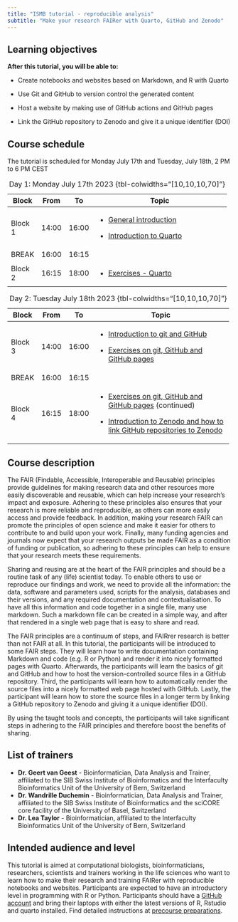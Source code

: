 ```yaml
---
title: "ISMB tutorial - reproducible analysis"
subtitle: "Make your research FAIRer with Quarto, GitHub and Zenodo"
---
```


::: {.callout-note}
## Learning objectives

**After this tutorial, you will be able to:**

-   Create notebooks and websites based on Markdown, and R with Quarto 

-   Use Git and GitHub to version control the generated content

-   Host a website by making use of GitHub actions and GitHub pages

-   Link the GitHub repository to Zenodo and give it a unique identifier (DOI)
:::

## Course schedule

The tutorial is scheduled for Monday July 17th and Tuesday, July 18th, 2 PM to 6 PM CEST

+---------+--------+--------+----------------------------------------------------------------------------+
| Block   | From   | To     | Topic                                                                      |
+=========+========+========+============================================================================+
| Block 1 | 14:00  | 16:00  | -   [General introduction](slides/introduction.html#/title-slide)          |
|         |        |        |                                                                            |
|         |        |        | <!-- -->                                                                   |
|         |        |        |                                                                            |
|         |        |        | -   [Introduction to Quarto](slides/introduction_quarto.html#/title-slide) |
+---------+--------+--------+----------------------------------------------------------------------------+
| BREAK   | 16:00  | 16:15  |                                                                            |
+---------+--------+--------+----------------------------------------------------------------------------+
| Block 2 | 16:15  | 18:00  | -   [Exercises - Quarto](write_quarto.html)                                |
+---------+--------+--------+----------------------------------------------------------------------------+

: Day 1: Monday July 17th 2023 {tbl-colwidths="\[10,10,10,70\]"}

+---------+-------+-------+--------------------------------------------------------------------------------------------------------------------------+
| Block   | From  | To    | Topic                                                                                                                    |
+=========+=======+=======+==========================================================================================================================+
| Block 3 | 14:00 | 16:00 | -   [Introduction to git and GitHub](slides/introduction_git.html#/title-slide)                                          |
|         |       |       |                                                                                                                          |
|         |       |       | -   [Exercises on git, GitHub and GitHub pages](git_pages_zenodo.html)                                                   |
+---------+-------+-------+--------------------------------------------------------------------------------------------------------------------------+
| BREAK   | 16:00 | 16:15 |                                                                                                                          |
+---------+-------+-------+--------------------------------------------------------------------------------------------------------------------------+
| Block 4 | 16:15 | 18:00 | -   [Exercises on git, GitHub and GitHub pages](git_pages_zenodo.html) (continued)                                       |
|         |       |       |                                                                                                                          |
|         |       |       | -   [Introduction to Zenodo and how to link GitHub repositories to Zenodo](slides/introduction_zenodo.html#/title-slide) |
+---------+-------+-------+--------------------------------------------------------------------------------------------------------------------------+

: Day 2: Tuesday July 18th 2023 {tbl-colwidths="\[10,10,10,70\]"}

## Course description

The FAIR (Findable, Accessible, Interoperable and Reusable) principles provide guidelines for making research data and other resources more easily discoverable and reusable, which can help increase your research's impact and exposure. Adhering to these principles also ensures that your research is more reliable and reproducible, as others can more easily access and provide feedback. In addition, making your research FAIR can promote the principles of open science and make it easier for others to contribute to and build upon your work. Finally, many funding agencies and journals now expect that your research outputs be made FAIR as a condition of funding or publication, so adhering to these principles can help to ensure that your research meets these requirements.

Sharing and reusing are at the heart of the FAIR principles and should be a routine task of any (life) scientist today. To enable others to use or reproduce our findings and work, we need to provide all the information: the data, software and parameters used, scripts for the analysis, databases and their versions, and any required documentation and contextualisation. To have all this information and code together in a single file, many use markdown. Such a markdown file can be created in a simple way, and after that rendered in a single web page that is easy to share and read.

The FAIR principles are a continuum of steps, and FAIRrer research is better than not FAIR at all. In this tutorial, the participants will be introduced to some FAIR steps. They will learn how to write documentation containing Markdown and code (e.g. R or Python) and render it into nicely formatted pages with Quarto. Afterwards, the participants will learn the basics of git and GitHub and how to host the version-controlled source files in a GitHub repository. Third, the participants will learn how to automatically render the source files into a nicely formatted web page hosted with GitHub. Lastly, the participant will learn how to store the source files in a longer term by linking a GitHub repository to Zenodo and giving it a unique identifier (DOI).

By using the taught tools and concepts, the participants will take significant steps in adhering to the FAIR principles and therefore boost the benefits of sharing.

## List of trainers

-   **Dr. Geert van Geest** - Bioinformatician, Data Analysis and Trainer, affiliated to the SIB Swiss Institute of Bioinformatics and the Interfaculty Bioinformatics Unit of the University of Bern, Switzerland
-   **Dr. Wandrille Duchemin** - Bioinformatician, Data Analysis and Trainer, affiliated to the SIB Swiss Institute of Bioinformatics and the sciCORE core facility of the University of Basel, Switzerland
-   **Dr. Lea Taylor** - Bioinformatician, affiliated to the Interfaculty Bioinformatics Unit of the University of Bern, Switzerland

## Intended audience and level

This tutorial is aimed at computational biologists, bioinformaticians, researchers, scientists and trainers working in the life sciences who want to learn how to make their research and training FAIRer with reproducible notebooks and websites. Participants are expected to have an introductory level in programming with R or Python. Participants should have a [GitHub account](https://github.com/join) and bring their laptops with either the latest versions of R, Rstudio and quarto installed. Find detailed instructions at [precourse preparations](precourse_preparations.qmd). 
